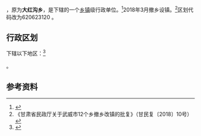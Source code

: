 {{中国乡级行政区|62/06/23/207/000}}

'''{{PAGENAMEBASE}}'''，原为'''大红沟乡'''，是{{PRC admin/fullname|62/06/23/207/000|3}}下辖的一个[[乡镇|乡镇]]级行政单位。<ref>{{PRC admin/ref sgc|{{PRC admin/parent|62/06/23/207/000}}}}</ref>2018年3月撤乡设镇。<ref>《甘肃省民政厅关于武威市12个乡撤乡改镇的批复》（甘民复〔2018〕10号）</ref>区划代码改为620623120 。

== 行政区划 ==

{{PAGENAMEBASE}}下辖以下地区：<ref>{{PRC admin/ref sgc|62/06/23/207/000}}</ref>

{{PRC admin/children|62/06/23/207/000}}。

== 参考资料 ==

{{reflist}}

{{行政区划小作品}}
{{PRC admin/navcat|62/06/23/207/000}}